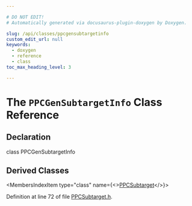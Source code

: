 ```yaml
---

# DO NOT EDIT!
# Automatically generated via docusaurus-plugin-doxygen by Doxygen.

slug: /api/classes/ppcgensubtargetinfo
custom_edit_url: null
keywords:
  - doxygen
  - reference
  - class
toc_max_heading_level: 3

---
```





# The `PPCGenSubtargetInfo` Class Reference

<DoxygenPage pluginConfig={pluginConfig}>



## Declaration

<CodeBlock>class PPCGenSubtargetInfo</CodeBlock>

## Derived Classes

<MembersIndex>

<MembersIndexItem
  type="class"
  name={<><a href="/docs/api/classes/llvm/ppcsubtarget">PPCSubtarget</a></>}>
</MembersIndexItem>

</MembersIndex>


Definition at line 72 of file <a href="/docs/api/files/lib/lib/target/lib/target/powerpc/ppcsubtarget-h">PPCSubtarget.h</a>.

</DoxygenPage>
